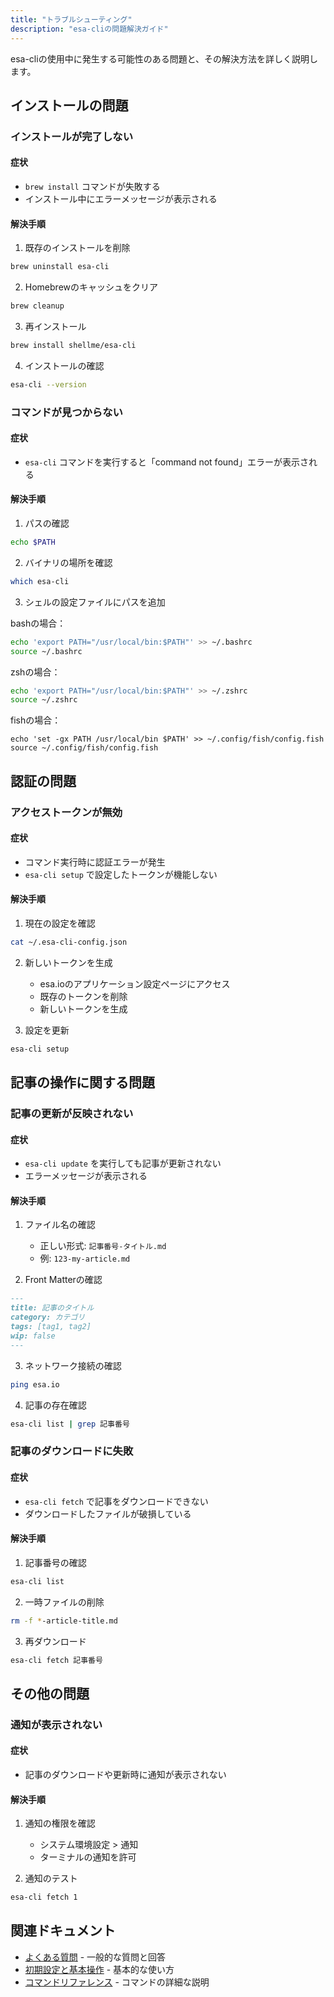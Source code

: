 ```yaml
---
title: "トラブルシューティング"
description: "esa-cliの問題解決ガイド"
---
```


esa-cliの使用中に発生する可能性のある問題と、その解決方法を詳しく説明します。

## インストールの問題

### インストールが完了しない

#### 症状
- `brew install` コマンドが失敗する
- インストール中にエラーメッセージが表示される

#### 解決手順

1. 既存のインストールを削除
```bash
brew uninstall esa-cli
```

2. Homebrewのキャッシュをクリア
```bash
brew cleanup
```

3. 再インストール
```bash
brew install shellme/esa-cli
```

4. インストールの確認
```bash
esa-cli --version
```

### コマンドが見つからない

#### 症状
- `esa-cli` コマンドを実行すると「command not found」エラーが表示される

#### 解決手順

1. パスの確認
```bash
echo $PATH
```

2. バイナリの場所を確認
```bash
which esa-cli
```

3. シェルの設定ファイルにパスを追加

bashの場合：
```bash
echo 'export PATH="/usr/local/bin:$PATH"' >> ~/.bashrc
source ~/.bashrc
```

zshの場合：
```bash
echo 'export PATH="/usr/local/bin:$PATH"' >> ~/.zshrc
source ~/.zshrc
```

fishの場合：
```fish
echo 'set -gx PATH /usr/local/bin $PATH' >> ~/.config/fish/config.fish
source ~/.config/fish/config.fish
```

## 認証の問題

### アクセストークンが無効

#### 症状
- コマンド実行時に認証エラーが発生
- `esa-cli setup` で設定したトークンが機能しない

#### 解決手順

1. 現在の設定を確認
```bash
cat ~/.esa-cli-config.json
```

2. 新しいトークンを生成
   - esa.ioのアプリケーション設定ページにアクセス
   - 既存のトークンを削除
   - 新しいトークンを生成

3. 設定を更新
```bash
esa-cli setup
```

## 記事の操作に関する問題

### 記事の更新が反映されない

#### 症状
- `esa-cli update` を実行しても記事が更新されない
- エラーメッセージが表示される

#### 解決手順

1. ファイル名の確認
   - 正しい形式: `記事番号-タイトル.md`
   - 例: `123-my-article.md`

2. Front Matterの確認
```markdown
---
title: 記事のタイトル
category: カテゴリ
tags: [tag1, tag2]
wip: false
---
```

3. ネットワーク接続の確認
```bash
ping esa.io
```

4. 記事の存在確認
```bash
esa-cli list | grep 記事番号
```

### 記事のダウンロードに失敗

#### 症状
- `esa-cli fetch` で記事をダウンロードできない
- ダウンロードしたファイルが破損している

#### 解決手順

1. 記事番号の確認
```bash
esa-cli list
```

2. 一時ファイルの削除
```bash
rm -f *-article-title.md
```

3. 再ダウンロード
```bash
esa-cli fetch 記事番号
```

## その他の問題

### 通知が表示されない

#### 症状
- 記事のダウンロードや更新時に通知が表示されない

#### 解決手順

1. 通知の権限を確認
   - システム環境設定 > 通知
   - ターミナルの通知を許可

2. 通知のテスト
```bash
esa-cli fetch 1
```

## 関連ドキュメント

- [よくある質問](/faq) - 一般的な質問と回答
- [初期設定と基本操作](/getting-started/first-steps) - 基本的な使い方
- [コマンドリファレンス](/commands) - コマンドの詳細な説明 